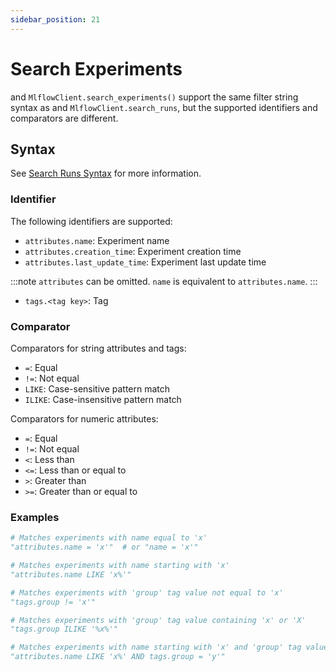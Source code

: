 ```yaml
---
sidebar_position: 21
---
```



# Search Experiments

<APILink fn="mlflow.search_experiments" /> and <APILink fn="mlflow.client.MlflowClient.search_experiments">
  `MlflowClient.search_experiments()`
</APILink>
support the same filter string syntax as <APILink fn="mlflow.search_runs" /> and
<APILink fn="mlflow.client.MlflowClient.search_runs">`MlflowClient.search_runs`</APILink>, but the
supported identifiers and comparators are different.

<TOCInline toc={toc} maxHeadingLevel={3} minHeadingLevel={2} />

## Syntax

See [Search Runs Syntax](/search-runs#search-runs-syntax) for more information.

### Identifier

The following identifiers are supported:

- `attributes.name`: Experiment name
- `attributes.creation_time`: Experiment creation time
- `attributes.last_update_time`: Experiment last update time

:::note
`attributes` can be omitted. `name` is equivalent to `attributes.name`.
:::

- `tags.<tag key>`: Tag

### Comparator

Comparators for string attributes and tags:

- `=`: Equal
- `!=`: Not equal
- `LIKE`: Case-sensitive pattern match
- `ILIKE`: Case-insensitive pattern match

Comparators for numeric attributes:

- `=`: Equal
- `!=`: Not equal
- `<`: Less than
- `<=`: Less than or equal to
- `>`: Greater than
- `>=`: Greater than or equal to

### Examples

```python
# Matches experiments with name equal to 'x'
"attributes.name = 'x'"  # or "name = 'x'"

# Matches experiments with name starting with 'x'
"attributes.name LIKE 'x%'"

# Matches experiments with 'group' tag value not equal to 'x'
"tags.group != 'x'"

# Matches experiments with 'group' tag value containing 'x' or 'X'
"tags.group ILIKE '%x%'"

# Matches experiments with name starting with 'x' and 'group' tag value equal to 'y'
"attributes.name LIKE 'x%' AND tags.group = 'y'"
```
